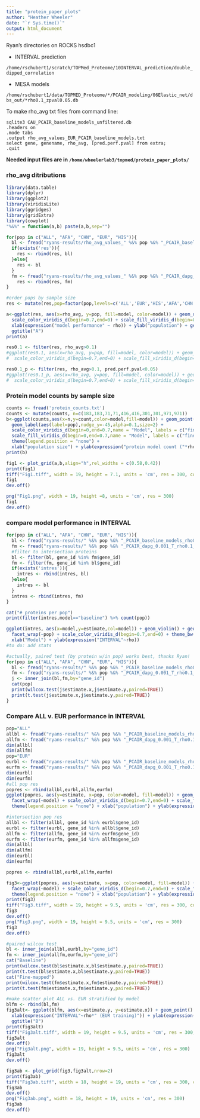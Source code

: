 ```yaml
---
title: "protein_paper_plots"
author: "Heather Wheeler"
date: "`r Sys.time()`"
output: html_document
---
```


Ryan's directories on ROCKS hsdbc1

- INTERVAL prediction

`/home/rschubert1/scratch/TOPMed_Proteome/10INTERVAL_prediction/double_dipped_correlation`

- MESA models

`/home/rschubert1/data/TOPMED_Proteome/*/PCAIR_modeling/06Elastic_net/dbs_out/*rho0.1_zpval0.05.db`

To make rho_avg txt files from command line:
```
sqlite3 CAU_PCAIR_baseline_models_unfiltered.db
.headers on
.mode tabs
.output rho_avg_values_EUR_PCAIR_baseline_models.txt
select gene, genename, rho_avg, [pred.perf.pval] from extra;
.quit
```

**Needed input files are in `/home/wheelerlab3/topmed/protein_paper_plots/`**

### rho_avg ditributions
```r
library(data.table)
library(dplyr)
library(ggplot2)
library(viridisLite)
library(ggridges)
library(gridExtra)
library(cowplot)
"%&%" = function(a,b) paste(a,b,sep="")

for(pop in c("ALL", "AFA", "CHN", "EUR", "HIS")){
  bl <- fread("ryans-results/rho_avg_values_" %&% pop %&% "_PCAIR_baseline_models.txt") %>% mutate(pop=pop, model="baseline")
  if(exists('res')){
    res <- rbind(res, bl)
  }else{
    res <- bl
  }
  fm <- fread("ryans-results/rho_avg_values_" %&% pop %&% "_PCAIR_dapg_0.001_T.txt") %>% mutate(pop=pop, model="fine-mapped")
    res <- rbind(res, fm)
}

#order pops by sample size
res <- mutate(res,pop=factor(pop,levels=c('ALL','EUR','HIS','AFA','CHN')))

a<-ggplot(res, aes(x=rho_avg, y=pop, fill=model, color=model)) + geom_density_ridges(alpha=0.1) +
  scale_color_viridis_d(begin=0.7,end=0) + scale_fill_viridis_d(begin=0.7,end=0) + theme_bw(12) +
  xlab(expression("model performance" ~ rho)) + ylab("population") + geom_vline(xintercept=0.1,linetype = "dashed") +
  ggtitle("A")
print(a)

res0.1 <- filter(res, rho_avg>0.1)
#ggplot(res0.1, aes(x=rho_avg, y=pop, fill=model, color=model)) + geom_density_ridges(alpha=0.4) +
#  scale_color_viridis_d(begin=0.7,end=0) + scale_fill_viridis_d(begin=0.7,end=0) + theme_ridges()

res0.1_p <- filter(res, rho_avg>0.1, pred.perf.pval<0.05)
#ggplot(res0.1_p, aes(x=rho_avg, y=pop, fill=model, color=model)) + geom_density_ridges(alpha=0.4) +
#  scale_color_viridis_d(begin=0.7,end=0) + scale_fill_viridis_d(begin=0.7,end=0) + theme_ridges()
```

### Protein model counts by sample size
```r
counts <- fread('protein_counts.txt')
counts <- mutate(counts, n=c(183,183,71,71,416,416,301,301,971,971))
b<-ggplot(counts,aes(x=n,y=count,color=model,fill=model)) + geom_point() + 
  geom_label(aes(label=pop),nudge_y=-45,alpha=0.1,size=2) + 
  scale_color_viridis_d(begin=0,end=0.7,name = "Model", labels = c("fine-mapped","baseline")) + theme_bw(12) + 
  scale_fill_viridis_d(begin=0,end=0.7,name = "Model", labels = c("fine-mapped","baseline")) +
  theme(legend.position = "none") +
  xlab("population size") + ylab(expression("protein model count ("*rho>0.1*")")) + coord_cartesian(ylim=c(0,600), xlim=c(0,1000)) + ggtitle("B")
print(b)
```

```r

fig1 <- plot_grid(a,b,align="h",rel_widths = c(0.58,0.42))
print(fig1)
tiff("Fig1.tiff", width = 19, height = 7.1, units = 'cm', res = 300, compression = 'lzw')
fig1
dev.off()

png("Fig1.png", width = 19, height =8, units = 'cm', res = 300)
fig1
dev.off()
```

### compare model performance in INTERVAL
```r
for(pop in c("ALL", "AFA", "CHN", "EUR", "HIS")){
  bl <- fread("ryans-results/" %&% pop %&% "_PCAIR_baseline_models_rho0.1_zpval0.05_correlation.txt") %>% mutate(pop=pop, model="baseline")
  fm <- fread("ryans-results/" %&% pop %&% "_PCAIR_dapg_0.001_T_rho0.1_zpval0.05_correlation.txt") %>% mutate(pop=pop, model="fine-mapped")
  #filter to intersection proteins
  bl <- filter(bl, gene_id %in% fm$gene_id)
  fm <- filter(fm, gene_id %in% bl$gene_id)
  if(exists('intres')){
    intres <- rbind(intres, bl)
  }else{
    intres <- bl
  }
  intres <- rbind(intres, fm)
}

cat("# proteins per pop")
print(filter(intres,model=="baseline") %>% count(pop))

ggplot(intres, aes(x=model,y=estimate,col=model)) + geom_violin() + geom_boxplot(width=0.25) +
  facet_wrap(~pop) + scale_color_viridis_d(begin=0.7,end=0) + theme_bw() + theme(legend.position = "none") +
  xlab("Model") + ylab(expression("INTERVAL"~rho))
#to do: add stats

#actually, paired test (by protein w/in pop) works best, thanks Ryan!
for(pop in c("ALL", "AFA", "CHN", "EUR", "HIS")){
  bl <- fread("ryans-results/" %&% pop %&% "_PCAIR_baseline_models_rho0.1_zpval0.05_correlation.txt") %>% mutate(pop=pop, model="baseline")
  fm <- fread("ryans-results/" %&% pop %&% "_PCAIR_dapg_0.001_T_rho0.1_zpval0.05_correlation.txt") %>% mutate(pop=pop, model="fine-mapped")
  j <- inner_join(bl,fm,by="gene_id")
  cat(pop)
  print(wilcox.test(j$estimate.x,j$estimate.y,paired=TRUE))
  print(t.test(j$estimate.x,j$estimate.y,paired=TRUE))
}
```

### Compare ALL v. EUR performance in INTERVAL
```r
pop="ALL"
allbl <- fread("ryans-results/" %&% pop %&% "_PCAIR_baseline_models_rho0.1_zpval0.05_correlation.txt") %>% mutate(pop=pop, model="baseline")
allfm <- fread("ryans-results/" %&% pop %&% "_PCAIR_dapg_0.001_T_rho0.1_zpval0.05_correlation.txt") %>% mutate(pop=pop, model="fine-mapped")
dim(allbl)
dim(allfm)
pop="EUR"
eurbl <- fread("ryans-results/" %&% pop %&% "_PCAIR_baseline_models_rho0.1_zpval0.05_correlation.txt") %>% mutate(pop=pop, model="baseline")
eurfm <- fread("ryans-results/" %&% pop %&% "_PCAIR_dapg_0.001_T_rho0.1_zpval0.05_correlation.txt") %>% mutate(pop=pop, model="fine-mapped")
dim(eurbl)
dim(eurfm)
#all pop res
popres <- rbind(allbl,eurbl,allfm,eurfm)
ggplot(popres, aes(y=estimate, x=pop, color=model, fill=model)) + geom_violin(alpha=0.1) + geom_boxplot(width=0.25,fill="white") +
  facet_wrap(~model) + scale_color_viridis_d(begin=0.7,end=0) + scale_fill_viridis_d(begin=0.7,end=0) + theme_bw(14) + 
  theme(legend.position = "none") + xlab("population") + ylab(expression("INTERVAL"~rho))

#intersection pop res
allbl <- filter(allbl, gene_id %in% eurbl$gene_id)
eurbl <- filter(eurbl, gene_id %in% allbl$gene_id)
allfm <- filter(allfm, gene_id %in% eurfm$gene_id)
eurfm <- filter(eurfm, gene_id %in% allfm$gene_id)
dim(allbl)
dim(allfm)
dim(eurbl)
dim(eurfm)

popres <- rbind(allbl,eurbl,allfm,eurfm)

fig3<-ggplot(popres, aes(y=estimate, x=pop, color=model, fill=model)) + geom_violin(alpha=0.1) + geom_boxplot(width=0.25,fill="white") +
  facet_wrap(~model) + scale_color_viridis_d(begin=0.7,end=0) + scale_fill_viridis_d(begin=0.7,end=0) + theme_bw(14) + 
  theme(legend.position = "none") + xlab("population") + ylab(expression("INTERVAL"~rho)) + ggtitle("A")
print(fig3)
tiff("Fig3.tiff", width = 19, height = 9.5, units = 'cm', res = 300, compression = 'lzw')
fig3
dev.off()
png("Fig3.png", width = 19, height = 9.5, units = 'cm', res = 300)
fig3
dev.off()

#paired wilcox test
bl <- inner_join(allbl,eurbl,by="gene_id")
fm <- inner_join(allfm,eurfm,by="gene_id")
cat("Baseline")
print(wilcox.test(bl$estimate.x,bl$estimate.y,paired=TRUE))
print(t.test(bl$estimate.x,bl$estimate.y,paired=TRUE))
cat("Fine-mapped")
print(wilcox.test(fm$estimate.x,fm$estimate.y,paired=TRUE))
print(t.test(fm$estimate.x,fm$estimate.y,paired=TRUE))

#make scatter plot ALL vs. EUR stratified by model
blfm <- rbind(bl,fm)
fig3alt<- ggplot(blfm, aes(x=estimate.y, y=estimate.x)) + geom_point() + facet_wrap(~model.x) + geom_abline(slope=1,intercept=0) + geom_density_2d() +
  xlab(expression("INTERVAL"~rho*" (EUR training)")) + ylab(expression("INTERVAL"~rho*"  (ALL training)")) +theme_bw(14) +  coord_cartesian(xlim=c(-0.05,1),ylim=c(-0.05,1))+
  ggtitle("B")
print(fig3alt)
tiff("Fig3alt.tiff", width = 19, height = 9.5, units = 'cm', res = 300, compression = 'lzw')
fig3alt
dev.off()
png("Fig3alt.png", width = 19, height = 9.5, units = 'cm', res = 300)
fig3alt
dev.off()
```

```r
fig3ab <- plot_grid(fig3,fig3alt,nrow=2)
print(fig3ab)
tiff("Fig3ab.tiff", width = 18, height = 19, units = 'cm', res = 300, compression = 'lzw')
fig3ab
dev.off()
png("Fig3ab.png", width = 18, height = 19, units = 'cm', res = 300)
fig3ab
dev.off()
```
